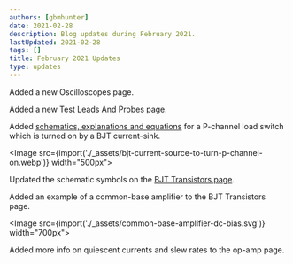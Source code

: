 ```yaml
---
authors: [gbmhunter]
date: 2021-02-28
description: Blog updates during February 2021.
lastUpdated: 2021-02-28
tags: []
title: February 2021 Updates
type: updates
---
```


Added a new Oscilloscopes page.

Added a new Test Leads And Probes page.

Added [schematics, explanations and equations](/electronics/circuit-design/load-switches/) for a P-channel load switch which is turned on by a BJT current-sink.

<Image src={import('./_assets/bjt-current-source-to-turn-p-channel-on.webp')} width="500px"></Image>

Updated the schematic symbols on the [BJT Transistors page](/electronics/components/transistors/bipolar-junction-transistors-bjts).

Added an example of a common-base amplifier to the BJT Transistors page.

<Image src={import('./_assets/common-base-amplifier-dc-bias.svg')} width="700px"></Image>

Added more info on quiescent currents and slew rates to the op-amp page.
